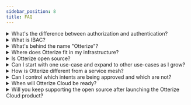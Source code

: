 ```yaml
---
sidebar_position: 8
title: FAQ
---
```


<details>

<summary>What's the difference between authorization and authentication?</summary>

**Authorization** means to allow a client (in our case, another service) of a server to perform certain operations
on that server (specifically, through that server's API). Often, the server will want to allow one client to perform
certain operations that another client cannot perform. To know whether a client ca perform the operation the client requests,
the server must first know which client is making the request.

**Authentication** means verifying who a client is, i.e. determining its identity. Usually the client presents some
credentials at the time it makes the request; when the server verifies them, i.e. authenticates the client, it now
knows the identity of the client, and can see whether that specific client is authorized to perform the requested operation.

In some cases, authorization is implied through authentication: any client the server definitively recognizes, i.e.
authenticates, is allowed to perform any requested operation.

There are many variations on authorization and authentication. For example, when Otterize is used with Kubernetes
network policies, the Otterize intents operator first establishes pod identity using
[a certain algorithm](/service-identities). To authorize pod-to-pod access, it then creates labels and configures
network policies in the Kubernetes cluster such that only client pods that are authorized to access the server pod
are allowed network access to those servers. At runtime, the authorized client pods can simply send requests
to the server pods, and unless other enforcement mechanisms are in place, no authentication is needed. (Effectively,
the labels which Otterize configured Kubernetes to put on the pod serve as a kind of authentication for the network policies.)

</details>

<details>

<summary>What is IBAC?</summary>

IBAC is short for intent-based access control, which is **a new paradigm** for configuring service-to-service access
control based on the client service declaring what server calls (or operations) it intends to make.

For more information, see the [IBAC documentation page](/intent-based-access-control) and [otterize.com/ibac](https://otterize.com/ibac).

</details>

<details>

<summary>What's behind the name "Otterize"?</summary>

That's easy: it's "authorize" in a Hebrew accent &#128521;

</details>

<details>

<summary>Where does Otterize fit in my infrastructure?</summary>

Otterize does not provide yet another layer in your infrastructure, at least not in your runtime infrastructure.
Instead, Otterize primarily configures your existing infrastructure's access controls -- its enforcement points --
according to client intents that have been applied in a particular context -- say, a Kubernetes namespace, or
an environment (when using Otterize Cloud). With Otterize Cloud, you can also set rules on how to process intents
before they're used to configure access controls, or even to set access controls directly.

Otterize also provides an optional server SDK (coming soon) that you can embed in your code as an inline access control.
It provides a layer of authentication and authorization that can be standalone or can be used in addition to
other access controls such as network policies, API gateways, or proxies.

</details>

<details>

<summary>Is Otterize open source?</summary>

Otterize provides a standalone, completely open-source solution called **Otterize OSS** for intent-based access control
within a Kubernetes cluster. More information is available at [otterize.com/open-source](https://otterize.com/open-source)
and on [GitHub](https://github.com/otterize).

Otterize also provides a cloud-based, SaaS offering called Otterize Cloud that is not open source, with both free and
paid tiers. More information is available at [otterize.com/product](https://otterize.com/product)

In general, **all** Otterize components that run on the user side ("on prem") are open sourced. These include the Kubernetes operators
and the network mapper that are part of Otterize OSS, as well as the Otterize CLI, the Otterize SDK (coming soon), and components
to integrate with your infrastructure, e.g. for integrating with Kafka outside of Kubernetes.

</details>

<details>

<summary>Can I start with one use-case and expand to other use-cases as I grow?</summary>

Sure, in fact we recommend that you roll out IBAC gradually, to grow your and your organization's confidence in this approach.
Change, even when positive, is not always easy to manage. Tools such as the network mapper let you bootstrap intents files to make
adoption by teams that own specific services much easier. Read the various [Guides](/guides)
to see how to roll out IBAC gradually for various use cases.

</details>

<details>

<summary>How is Otterize different from a service mesh?</summary>

Otterize's approach is to configure and use your existing infrastructure as much as possible, rather than replacing existing components, and help you achieve zero-trust through effective use of authentication and authorization across heterogeneous infrastructures and tech stacks. The drivers for authentication and authorization are client intents: metadata that's used to configure enforcement points.

In contrast, service meshes aim to solve a whole slew of problems and tasks related to microservices, such as request routing and load balancing, circuit breaking, retries, rate limiting, blue/green deployment, service discovery, observability and metrics, as well as authentication and authorization. Otterize does not aim to do all of these things &mdash; only authentication and authorization. And even there, it does not aim to replace enforcement points for authN/authZ &mdash; it just configures them based on client intents and any overriding rules. So if a service mesh is used to enforce access, Otterize would configure it based on client intents (and any override rules) &mdash; when we add support for service meshes.

Unlike Otterize, service meshes generally aim to be the a one-stop-shop for all your needs, replacing many of the technologies you currently use. For many, this actually turns out to be friction, especially if you just want to apply authorization, and don't wish to change various technologies that are already working for you.

In summary, Otterize is not a replacement for a service mesh: a service mesh does many things Otterize doesn't, and vice versa. If you use a service mesh in a Kubernetes cluster, but also have other services that live outside a service mesh, Otterize aims to help you achieve effective zero-trust between those services when they communicate, without demanding that you replace the tech stack for one or the other, instead helping them coexist peacefully.
</details>
<details>

<summary>Can I control which intents are being approved and which are not?</summary>

Usually, when client intents files go through code review along with the client code, they accurately reflect the calls
the client will be making, so it would make sense to enable access controls so those calls can go through. Depending on
the access control mechanisms, once Otterize configures secure access to a server based on a client's declared intent,
all unintended calls are then blocked &mdash; for example, configuring the first Kubernetes network policy on a service blocks
access from pods not having a network policy on that service, and configuring a Kafka ACL on a topic blocks access to that
topics from clients not having an ACL on it. In that case, intents not only enable client access, they also increase server security.

But there may well be cases in which access should still require some other approval before it's granted. For example,
intents might automatically turn into access only in certain environments, or only for certain services, while others
require approval or some other check. For such cases, Otterize Cloud (coming soon) provides automation rules that
intermediate between application of intents and granting of access. Even within Otterize OSS, platform teams can
manage when access is granted by managing when `kubectl apply` executes within a CI/CD pipeline.

For more information on IBAC and security, see the [security documentation](/security).

</details>

<details>

<summary>When will Otterize Cloud be ready?</summary>

Otterize Cloud has actually been under construction since we started Otterize, and we've continued to iterate on it as we
built out Otterize OSS, to make sure it's a great extension to Otterize OSS as well as a great product if you don't start
from Otterize OSS.

We definitely believe in releasing early and often, so the first Otterize Cloud release will add a lot of value but
will definitely also be lean, and set up a rapid cycle of innovation after the first launch, in parallel with the parallel
cycle of innovation for Otterize OSS.

We also believe very much in high quality: of the product, the documentation, and the entire user experience. Which means
we don't want to release before all these are ready.

So, as soon as we finish implementing the core features of Otterize Cloud, test, automate the tests, document, and test again
with the documentation, we'll release Otterize Cloud.

When? Depending on when you're reading this, we're talking weeks to a few (not many) months.

</details>

<details>

<summary>Will you keep supporting the open source after launching the Otterize Cloud product?</summary>

Otterize OSS is as critical for us as Otterize Cloud. Our mission is to get IBAC &mdash; intent-based access control &mdash; adopted
as broadly as possible. We can't do it alone, and that means we can't do it without being open-first: with a robust open-source
offering, an openness to develop an open ecosystem around IBAC, and an open mind to learning from the community what works and
when doesn't and therefore making changes and evolving. It's also the way we work within Otterize as a company, something we
hope to publish soon as a blog post.

In short, our one metric as a company is adoption, and that will be driven by Otterize OSS as much as by Otterize Cloud.

Which means Otterize OSS will continue to be developed energetically along with Otterize Cloud. And not just because
Otterize OSS **is** also the way that Otterize Cloud integrates with Kubernetes clusters. Otterize OSS will continue
indefinitely to be a robust, productized, free and open source implementation of IBAC in a Kubernetes cluster, which
never requires any commercial software (by Otterize or anyone else).

</details>

